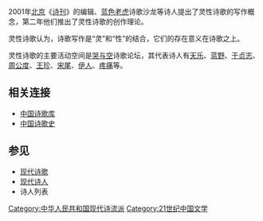 2001年[[北京|北京]]《[[诗刊|诗刊]]》的编辑、[[蓝色老虎|蓝色老虎]]诗歌沙龙等诗人提出了灵性诗歌的写作概念，第二年他们推出了灵性诗歌的创作理论。

灵性诗歌认为，诗歌写作是“灵”和“性”的结合，它们的存在意义在诗歌之上。

灵性诗歌的主要活动空间是[[哭与空|哭与空]]诗歌论坛，其代表诗人有[[天乐|天乐]]、[[蓝野|蓝野]]、[[于贞志|于贞志]]、[[周公度|周公度]]、[[王珍|王珍]]、[[宋尾|宋尾]]、[[伊人|伊人]]、[[疼痛|疼痛]]等。

==相关连接==

*[https://web.archive.org/web/20181121142452/http://www.shigeku.com/ 中国诗歌库]
*[http://poetrycn.com 中国诗歌史] {{Wayback|url=http://poetrycn.com/ |date=20200109082044 }}

==参见==
*[[现代诗歌|现代诗歌]]
*[[现代诗人|现代诗人]]
*诗人列表
{{Chinese literature-stub}}
[[Category:中华人民共和国现代诗流派|Category:中华人民共和国现代诗流派]]
[[Category:21世纪中国文学|Category:21世纪中国文学]]